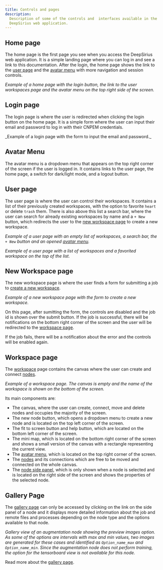 ```yaml
---
title: Controls and pages
description:
  Description of some of the controls and  interfaces available in the
  DeepSirius web application.
---
```




## Home page

The home page is the first page you see when you access the DeepSirius web
application. It is a simple landing page where you can log in and see a link to
this documentation. After the login, the home page shows the link to the
[user page](#user-page) and the [avatar menu](#avatar-menu) with more navigation
and session controls.

<ImageZoom
  alt="Home Page Logged"
  src={PageHomeLogged}
  className="!my-0 rounded-sm"
/>
_Example of a home page with the login button, the link to the user workspaces page
and the avatar menu on the top right side of the screen._

## Login page

The login page is where the user is redirected when clicking the login button on
the home page. It is a simple form where the user can input their email and
password to log in with their CNPEM credentials.

<ImageZoom alt="Login Page" src={PageLogin} className="!my-0 rounded-sm" />
_Example of a login page with the form to input the email and password._

## Avatar Menu

The avatar menu is a dropdown menu that appears on the top right corner of the
screen if the user is logged in. It contains links to the user page, the home
page, a switch for dark/light mode, and a logout button.

## User page

The user page is where the user can control their workspaces. It contains a list
of their previously created workspaces, with the option to favorite `heart` or
delete `trash` them. There is also above this list a search bar, where the user
can search for already existing workspaces by name and a `+ New` button, which
redirects the user to the [new workspace page](#new-workspace-page) to create a
new workspace.

<ImageZoom
  alt="User Page with avatar"
  src={PageUserEmptyWithAvatar}
  className="!my-0 rounded-sm"
/>
_Example of a user page with an empty list of workspaces, a search bar, the `+ New`
button and an opened [avatar menu](#avatar-menu)._

<ImageZoom
  alt="User Page with favorite workspaces"
  src={PageUserWorkspacesFavorite}
  className="!my-0 rounded-sm"
/>
_Example of a user page with a list of workspaces and a favorited workspace on the
top of the list._

## New Workspace page

The new workspace page is where the user finds a form for submitting a job to
[create a new workspace](/docs/concepts/workspace#creating-a-new-workspace).

<ImageZoom
  alt="New Workspace"
  src={PageNewWorkspace}
  className="!my-0 rounded-sm"
/>
_Example of a new workspace page with the form to create a new workspace._

On this page, after sumitting the form, the controls are disabled and the job id
is shown over the submit button. If the job is successful, there will be
notifications on the bottom right corner of the screen and the user will be
redirected to the [workspace page](#workspace-page).

If the job fails, there will be a notification about the error and the controls
will be enabled again.

## Workspace page

The [workspace](/docs/concepts/workspace) page contains the canvas where the
user can create and connect [nodes](/docs/concepts/workspace#nodes).

<ImageZoom
  alt="New Workspace Empty"
  src={PageWorkpaceBoardEmpty}
  className="!my-0 rounded-sm"
/>
_Example of a workspace page. The canvas is empty and the name of the workspace is
shown on the bottom of the screen._

Its main components are:

- The canvas, where the user can create, connect, move and delete nodes and
  occupies the majority of the screen.
- The new node button, which opens a dropdown menu to create a new node and is
  located on the top left corner of the screen.
- The fit to screen button and help button, which are located on the bottom left
  corner of the screen.
- The mini map, which is located on the bottom right corner of the screen and
  shows a small version of the canvas with a rectangle representing the current
  view.
- The [avatar menu](#avatar-menu), which is located on the top right corner of
  the screen.
- The [nodes](/docs/concepts/workspace#nodes) and its connections which are free
  to be moved and connected on the whole canvas.
- The [node side panel](/docs/concepts/workspace#node-side-panel), which is only
  shown when a node is selected and is located on the right side of the screen
  and shows the properties of the selected node.

## Gallery Page

The [gallery page](/docs/concepts/workspace#gallery-page) can only be accessed
by clicking on the link on the side panel of a node and it displays more
detailed information about the job and remote files and processes depending on
the node type and the options available to that node.

<ImageZoom
  alt="Gallery View"
  src={PageWorkspaceGalleryImages}
  className="!my-0 rounded-sm"
/>
_Gallery view of an augmentation node showing the preview images option. As some
of the options are intervals with max and min values, two images are generated for
these cases and identified as `Option_name_max` and `Option_name_min`. Since the
augmentation node does not perform training, the option for the tensorboard view
is not available for this node._

Read more about the [gallery page](/docs/concepts/workspace#gallery-page).
